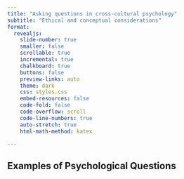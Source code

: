 ```yaml
---
title: "Asking questions in cross-cultural psychology"
subtitle: "Ethical and conceptual considerations"
format:
  revealjs: 
    slide-number: true
    smaller: false
    scrollable: true
    incremental: true
    chalkboard: true 
    buttons: false
    preview-links: auto
    theme: dark
    css: styles.css
    embed-resources: false
    code-fold: false
    code-overflow: scroll
    code-line-numbers: true
    auto-stretch: true
    html-math-method: katex

---
```



## Examples of Psychological Questions


